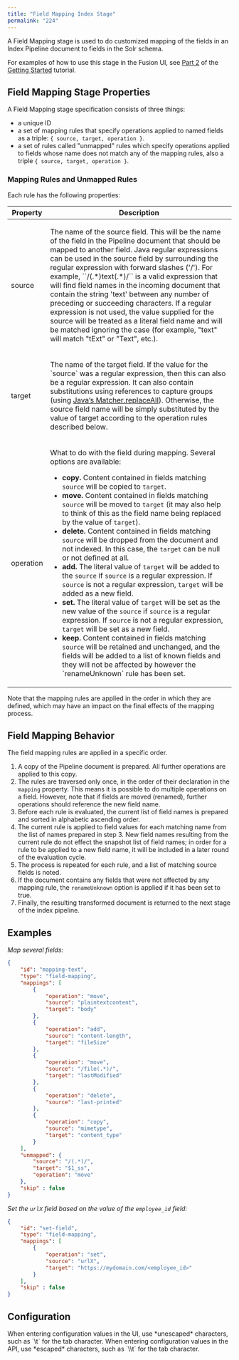```yaml
---
title: "Field Mapping Index Stage"
permalink: "224"
---
```


A Field Mapping stage is used to do customized mapping of the fields in an Index Pipeline document to fields in the Solr schema.

For examples of how to use this stage in the Fusion UI, see [Part 2](/how-to/643/get-started-with-fusion-server-part-2) of the [Getting Started](/how-to/880/get-started-with-fusion-server) tutorial.

## Field Mapping Stage Properties

A Field Mapping stage specification consists of three things:

* a unique ID
* a set of mapping rules that specify operations applied to named fields as a triple: `{ source, target, operation }`.
* a set of rules called "unmapped" rules which specify operations applied to fields whose name does not match any of the mapping rules, also a triple `{ source, target, operation }`.

### Mapping Rules and Unmapped Rules

Each rule has the following properties:

<table class="tableblock frame-all grid-all stretch">
  <thead>
    <tr>
      <th class="tableblock halign-left valign-top">Property</th>
      <th class="tableblock halign-left valign-top">Description</th>
    </tr>
  </thead>
  <tbody>
    <tr>
      <td class="tableblock halign-left valign-top">
        <p>source</p>
      </td>
      <td class="tableblock halign-left valign-top">
        <p>
          The name of the source field. This will be the name of the field in the Pipeline document that should be mapped to another field. Java regular expressions can be used in the source field by surrounding the regular expression with forward slashes ('/'). For example, ``/(.*)text(.*)/`` is a valid expression that will find field names in the incoming document that contain the string 'text' between any number of preceding or succeeding characters. If a regular expression is not used, the value supplied for the source will be treated as a literal field name and will be matched ignoring the case (for example, "text" will match "tExt" or "Text", etc.).
        </p>
      </td>
    </tr>
    <tr>
      <td class="tableblock halign-left valign-top">
        <p>target</p>
      </td>
      <td class="tableblock halign-left valign-top">
        <p>
          The name of the target field. If the value for the `source` was a regular expression, then this can also be a regular expression. It can also contain substitutions using references to capture groups (using <a href="http://docs.oracle.com/javase/8/docs/api/java/util/regex/Matcher.html#replaceAll-java.lang.String-" target="_blank" rel="noopener">Java’s Matcher.replaceAll</a>). Otherwise, the source field name will be simply substituted by the value of target according to the operation rules described below.
        </p>
      </td>
    </tr>
    <tr>
      <td class="tableblock halign-left valign-top">
        <p>operation</p>
      </td>
      <td class="tableblock halign-left valign-top">
        <p>What to do with the field during mapping. Several options are available:</p>
        <ul>
          <li>
            <strong>copy.</strong> Content contained in fields matching <code>source</code> will be copied to <code>target</code>.
          </li>
          <li>
            <strong>move.</strong> Content contained in fields matching <code>source</code> will be moved to <code>target</code> (it may also help to think of this as the field name being replaced by the value of <code>target</code>).
          </li>
          <li>
            <strong>delete.</strong> Content contained in fields matching <code>source</code> will be dropped from the document and not indexed. In this case, the <code>target</code> can be null or not defined at all.
          </li>
          <li>
            <strong>add.</strong> The literal value of <code>target</code> will be added to the <code>source</code> if <code>source</code> is a regular expression. If <code>source</code> is not a regular expression, <code>target</code> will be added as a new field.
          </li>
          <li>
            <strong>set.</strong> The literal value of <code>target</code> will be set as the new value of the <code>source</code> if <code>source</code> is a regular expression. If <code>source</code> is not a regular expression, <code>target</code> will be set as a new field.
          </li>
          <li>
            <strong>keep.</strong> Content contained in fields matching <code>source</code> will be retained and unchanged, and the fields will be added to a list of known fields and they will not be affected by however the `renameUnknown` rule has been set.
          </li>
        </ul>
      </td>
    </tr>
  </tbody>
</table>

Note that the mapping rules are applied in the order in which they are defined, which may have an impact on the final effects of the mapping process.

## Field Mapping Behavior

The field mapping rules are applied in a specific order.

1. A copy of the Pipeline document is prepared. All further operations are applied to this copy.
2. The rules are traversed only once, in the order of their declaration in the `mapping` property. This means it is possible to do multiple operations on a field. However, note that if fields are moved (renamed), further operations should reference the new field name.
3. Before each rule is evaluated, the current list of field names is prepared and sorted in alphabetic ascending order.
4. The current rule is applied to field values for each matching name from the list of names prepared in step 3. New field names resulting from the current rule do not effect the snapshot list of field names; in order for a rule to be applied to a new field name, it will be included in a later round of the evaluation cycle.
5. The process is repeated for each rule, and a list of matching source fields is noted.
6. If the document contains any fields that were not affected by any mapping rule, the `renameUnknown` option is applied if it has been set to true.
7. Finally, the resulting transformed document is returned to the next stage of the index pipeline.

## Examples

*Map several fields:*

```json
{
    "id": "mapping-text",
    "type": "field-mapping",
    "mappings": [
        {
            "operation": "move",
            "source": "plaintextcontent",
            "target": "body"
        },
        {
            "operation": "add",
            "source": "content-length",
            "target": "fileSize"
        },
        {
            "operation": "move",
            "source": "/file(.*)/",
            "target": "lastModified"
        },
        {
            "operation": "delete",
            "source": "last-printed"
        },
        {
            "operation": "copy",
            "source": "mimetype",
            "target": "content_type"
        }
    ],
    "unmapped": {
        "source": "/(.*)/",
        "target": "$1_ss",
        "operation": "move"
    },
    "skip" : false
}
```

*Set the `urlX` field based on the value of the `employee_id` field:*

```json
{
    "id": "set-field",
    "type": "field-mapping",
    "mappings": [
        {
            "operation": "set",
            "source": "urlX",
            "target": "https://mydomain.com/<employee_id>"
        }
    ],
    "skip" : false
}
```

## Configuration

<Tip>
When entering configuration values in the UI, use *unescaped* characters, such as `\t` for the tab character. When entering configuration values in the API, use *escaped* characters, such as `\\t` for the tab character.
</Tip>




<SchemaParamFields schema={schema}/>
